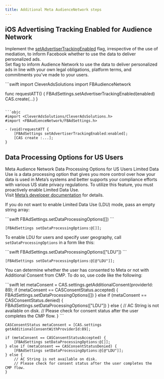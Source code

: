```yaml
---
title: Additional Meta AudienceNetwork steps
---
```



## iOS Advertising Tracking Enabled for Audience Network
Implement the [setAdvertiserTrackingEnabled](https://developers.facebook.com/docs/audience-network/setting-up/platform-setup/ios/advertising-tracking-enabled) flag, irrespective of the use of mediation, to inform Facebook whether to use the data to deliver personalized ads.  
Set flag to inform Audience Network to use the data to deliver personalized ads in line with your own legal obligations, platform terms, and commitments you’ve made to your users.

<CodeGroup synchronize="true">
```swift
import CleverAdsSolutions
import FBAudienceNetwork

func requestATT() {
    FBAdSettings.setAdvertiserTrackingEnabled(enabled)
    CAS.create(...)
}
```

```objc
#import <CleverAdsSolutions/CleverAdsSolutions.h>
#import <FBAudienceNetwork/FBAdSettings.h>

- (void)requestATT {
    [FBAdSettings setAdvertiserTrackingEnabled:enabled];
    [CAS create :...];
}
```
</CodeGroup>

## Data Processing Options for US Users
Meta Audience Network Data Processing Options for US Users Limited Data Use is a data processing option that gives you more control over how your data is used in Meta’s systems and better supports your compliance efforts with various US state privacy regulations. To utilize this feature, you must proactively enable Limited Data Use.  
Visit [Meta’s developer documentation](https://developers.facebook.com/docs/marketing-apis/data-processing-options) for details.

If you do not want to enable Limited Data Use (LDU) mode, pass an empty string array:

<CodeGroup synchronize="true">
```swift
FBAdSettings.setDataProcessingOptions([])
```

```objc
[FBAdSettings setDataProcessingOptions:@[]];
```
</CodeGroup>


To enable LDU for users and specify user geography, call `setDataProcessingOptions` in a form like this:

<CodeGroup synchronize="true">
```swift
FBAdSettings.setDataProcessingOptions(["LDU"])
```

```objc
[FBAdSettings setDataProcessingOptions:@[@"LDU"]];
```
</CodeGroup>

You can determine whether the user has consented to Meta or not with Additional Consent from CMP. To do so, use code like the following:

<CodeGroup synchronize="true">
```swift
let metaConsent = CAS.settings.getAdditionalConsent(providerId: 89);
if (metaConsent == CASConsentStatus.accepted) {
    FBAdSettings.setDataProcessingOptions([])
} else if (metaConsent == CASConsentStatus.denied) {
    FBAdSettings.setDataProcessingOptions(["LDU"])
} else {
    // AC String is not available on disk. 
    // Please check for consent status after the user completes the CMP flow.
}
```

```objc
CASConsentStatus metaConsent = [CAS.settings getAdditionalConsentWithProviderId:89];

if (metaConsent == CASConsentStatusAccepted) {
    [FBAdSettings setDataProcessingOptions:@[]];
} else if (metaConsent == CASConsentStatusDenied) {
    [FBAdSettings setDataProcessingOptions:@[@"LDU"]];
} else {
    // AC String is not available on disk.
    // Please check for consent status after the user completes the CMP flow.
}
```
</CodeGroup>
